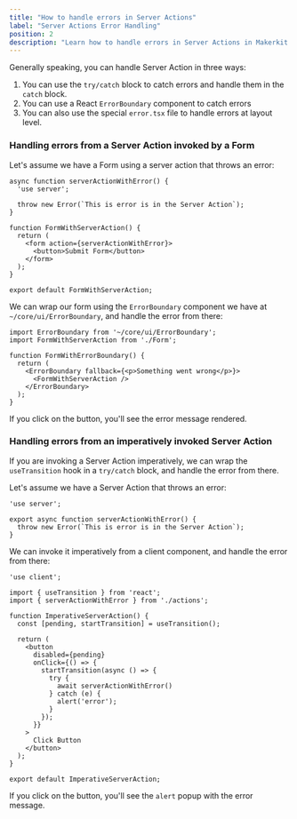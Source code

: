 ```yaml
---
title: "How to handle errors in Server Actions"
label: "Server Actions Error Handling"
position: 2
description: "Learn how to handle errors in Server Actions in Makerkit."
---
```


Generally speaking, you can handle Server Action in three ways:

1. You can use the `try/catch` block to catch errors and handle them in the `catch` block.
2. You can use a React `ErrorBoundary` component to catch errors
3. You can also use the special `error.tsx` file to handle errors at layout level.

### Handling errors from a Server Action invoked by a Form

Let's assume we have a Form using a server action that throws an error:

```tsx title='Form.tsx'
async function serverActionWithError() {
  'use server';

  throw new Error(`This is error is in the Server Action`);
}

function FormWithServerAction() {
  return (
    <form action={serverActionWithError}>
      <button>Submit Form</button>
    </form>
  );
}

export default FormWithServerAction;
```

We can wrap our form using the `ErrorBoundary` component we have at `~/core/ui/ErrorBoundary`, and handle the error from there:

```tsx title='FormWithErrorBoundary.tsx'
import ErrorBoundary from '~/core/ui/ErrorBoundary';
import FormWithServerAction from './Form';

function FormWithErrorBoundary() {
  return (
    <ErrorBoundary fallback={<p>Something went wrong</p>}>
      <FormWithServerAction />
    </ErrorBoundary>
  );
}
```

If you click on the button, you'll see the error message rendered.

### Handling errors from an imperatively invoked Server Action

If you are invoking a Server Action imperatively, we can wrap the `useTransition` hook in a `try/catch` block, and handle the error from there.

Let's assume we have a Server Action that throws an error:

```tsx title='actions.tsx'
'use server';

export async function serverActionWithError() {
  throw new Error(`This is error is in the Server Action`);
}
```

We can invoke it imperatively from a client component, and handle the error from there:

```tsx title='ImperativeServerAction.tsx'
'use client';

import { useTransition } from 'react';
import { serverActionWithError } from './actions';

function ImperativeServerAction() {
  const [pending, startTransition] = useTransition();

  return (
    <button
      disabled={pending}
      onClick={() => {
        startTransition(async () => {
          try {
            await serverActionWithError()
          } catch (e) {
            alert('error');
          }
        });
      }}
    >
      Click Button
    </button>
  );
}

export default ImperativeServerAction;
```

If you click on the button, you'll see the `alert` popup with the error message.